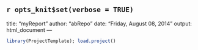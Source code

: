 `r opts_knit$set(verbose = TRUE)`
---
title: "myReport"
author: "abRepo"
date: "Friday, August 08, 2014"
output: html_document
---


```r
library(ProjectTemplate); load.project()
```

